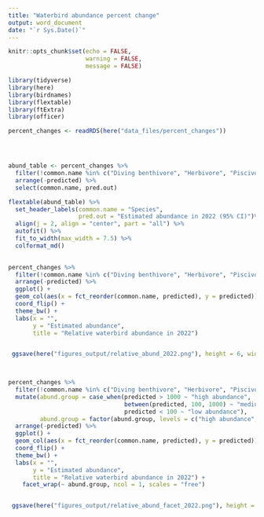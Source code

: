 ```yaml
---
title: "Waterbird abundance percent change"
output: word_document
date: "`r Sys.Date()`"
---
```


```r
knitr::opts_chunk$set(echo = FALSE,
                      warning = FALSE,
                      message = FALSE)
```




```r

library(tidyverse)
library(here)
library(birdnames)
library(flextable)
library(ftExtra)
library(officer)

percent_changes <- readRDS(here("data_files/percent_changes")) 





```




```r
abund_table <- percent_changes %>% 
  filter(!common.name %in% c("Diving benthivore", "Herbivore", "Piscivore"), study.year == 2022, phase == "overall") %>% 
  arrange(-predicted) %>% 
  select(common.name, pred.out) 


```


```r
flextable(abund_table) %>%  
  set_header_labels(common.name = "Species",
                    pred.out = "Estimated abundance in 2022 (95% CI)")%>% 
  align(j = 2, align = "center", part = "all") %>% 
  autofit() %>% 
  fit_to_width(max_width = 7.5) %>%
  colformat_md()
  
```

```r

percent_changes %>% 
  filter(!common.name %in% c("Diving benthivore", "Herbivore", "Piscivore", "All species combined"), study.year == 2022, phase == "overall") %>%
  arrange(-predicted) %>%  
  ggplot() +
  geom_col(aes(x = fct_reorder(common.name, predicted), y = predicted)) +
  coord_flip() +
  theme_bw() +
  labs(x = "",
       y = "Estimated abundance",
       title = "Relative waterbird abundance in 2022")


 ggsave(here("figures_output/relative_abund_2022.png"), height = 6, width = 6)

  
```

```r
 
percent_changes %>% 
  filter(!common.name %in% c("Diving benthivore", "Herbivore", "Piscivore", "All species combined"), study.year == 2022, phase == "overall") %>% 
  mutate(abund.group = case_when(predicted > 1000 ~ "high abundance",
                                 between(predicted, 100, 1000) ~ "medium abundance",
                                 predicted < 100 ~ "low abundance"),
         abund.group = factor(abund.group, levels = c("high abundance", "medium abundance", "low abundance"))) %>% 
  arrange(-predicted) %>%  
  ggplot() +
  geom_col(aes(x = fct_reorder(common.name, predicted), y = predicted)) +
  coord_flip() +
  theme_bw() +
  labs(x = "",
       y = "Estimated abundance",
       title = "Relative waterbird abundance in 2022") +
    facet_wrap(~ abund.group, ncol = 1, scales = "free")


 ggsave(here("figures_output/relative_abund_facet_2022.png"), height = 6, width = 6)

```
